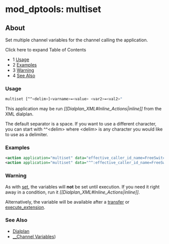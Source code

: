 
# mod_dptools: multiset 

 

## About

Set multiple channel variables for the channel calling the application.

Click here to expand Table of Contents

* 1 [Usage](#-freeswitch--mod_dptools-multiset-)
* 2 [Examples](#examples)
* 3 [Warning](#warning)
* 4 [See Also](#see-also)

### Usage

```bash
multiset [^^<delim>]<varname>=<value> <var2>=<val2>"
```

This application may be run _\[\[Dialplan\_XML#Inline\_Actions|inline\]\]_ from the XML dialplan.

The default separator is a space. If you want to use a different character, you can start with ^^\<delim> where \<delim> is any character you would like to use as a delimiter.

### Examples

```xml
<action application="multiset" data="effective_caller_id_name=FreeSwitch effective_caller_id_number=12345678"/>
<action application="multiset" data="^^:effective_caller_id_name=FreeSwitch:effective_caller_id_number=12345678"/>
```

### Warning

As with [set](./6586661.mdx#about), the variables will **not** be set until execution. If you need it right away in a condition, run it _\[\[Dialplan\_XML#Inline\_Actions|inline\]\]_.

Alternatively, the variable will be available after a [transfer](./6586616.mdx#about) or [execute\_extension](./6586595.mdx#about).

### See Also

* [Dialplan](../../Dialplan/index.mdx#0-about)
* [\_\_Channel Variables](../../Dialplan/Variables-Archive/x__Channel-Variables_1048892.mdx))


